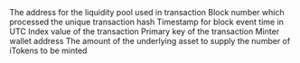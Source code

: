 <ParamField path="contract_address">
The address for the liquidity pool used in transaction
</ParamField>
<ParamField path="evt_block_number">
Block number which processed the unique transaction hash
</ParamField>
<ParamField path="evt_block_time">
Timestamp for block event time in UTC
</ParamField>
<ParamField path="evt_index">
Index value of the transaction
</ParamField>
<ParamField path="evt_tx_hash">
Primary key of the transaction
</ParamField>
<ParamField path="minter">
Minter wallet address
</ParamField>
<ParamField path="mintAmount">
The amount of the underlying asset to supply
</ParamField>
<ParamField path="mintTokens">
the number of iTokens to be minted
</ParamField>
